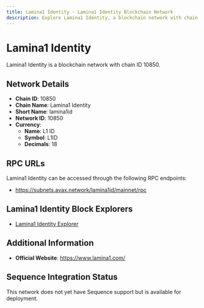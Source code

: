 ```yaml
--- 
title: Lamina1 Identity - Lamina1 Identity Blockchain Network
description: Explore Lamina1 Identity, a blockchain network with chain ID 10850. Learn about its native currency, L1 ID, and how to interact with the network.
---
```


# Lamina1 Identity

Lamina1 Identity is a blockchain network with chain ID 10850.

## Network Details

- **Chain ID**: 10850
- **Chain Name**: Lamina1 Identity
- **Short Name**: lamina1id
- **Network ID**: 10850
- **Currency**: 
  - **Name**: L1 ID
  - **Symbol**: L1ID
  - **Decimals**: 18

## RPC URLs

Lamina1 Identity can be accessed through the following RPC endpoints:

- https://subnets.avax.network/lamina1id/mainnet/rpc

## Lamina1 Identity Block Explorers

- [Lamina1 Identity Explorer](https://subnets.avax.network/lamina1id)

## Additional Information

- **Official Website**: https://www.lamina1.com/

## Sequence Integration Status

This network does not yet have Sequence support but is available for deployment.
